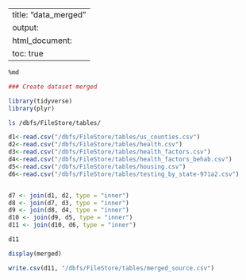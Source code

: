 
---
title: "data_merged"
output:
  html_document:
    toc: true
---


```r
%md

### Create dataset merged 
```


```r
library(tidyverse)
library(plyr)


```


```bash
ls /dbfs/FileStore/tables/
```

```r
d1<-read.csv("/dbfs/FileStore/tables/us_counties.csv")
d2<-read.csv("/dbfs/FileStore/tables/health.csv")
d3<-read.csv("/dbfs/FileStore/tables/health_factors.csv")
d4<-read.csv("/dbfs/FileStore/tables/health_factors_behab.csv")
d5<-read.csv("/dbfs/FileStore/tables/housing.csv")
d6<-read.csv("/dbfs/FileStore/tables/testing_by_state-971a2.csv")
```


```r

```


```r
d7 <- join(d1, d2, type = "inner")
d8 <- join(d7, d3, type = "inner")
d9 <- join(d8, d4, type = "inner")
d10 <- join(d9, d5, type = "inner")
d11 <- join(d10, d6, type = "inner")
```


```r
d11
```


```r
display(merged)
```


```r
write.csv(d11, "/dbfs/FileStore/tables/merged_source.csv")
```


```r

```

